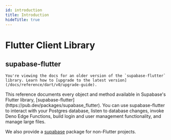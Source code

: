 ```yaml
---
id: introduction
title: Introduction
hideTitle: true
---
```


<div className="flex items-start gap-6 not-prose" id="introduction">
  <IconMenuFlutter width={35} height={35} />
  <div className="flex flex-col gap-2">
    <h1 className="text-3xl text-foreground m-0">Flutter Client Library</h1>
    <h2 className="text-base font-mono text-foreground-light">supabase-flutter</h2>
  </div>
</div>

<div className="max-w-xl">
  <Admonition type="caution">

    You're viewing the docs for an older version of the `supabase-flutter` library. Learn how to [upgrade to the latest version](/docs/reference/dart/v0/upgrade-guide).

  </Admonition>
  This reference documents every object and method available in Supabase's Flutter library, [supabase-flutter](https://pub.dev/packages/supabase_flutter). You can use supabase-flutter to interact with your Postgres database, listen to database changes, invoke Deno Edge Functions, build login and user management functionality, and manage large files.
  
  We also provide a [supabase](https://pub.dev/packages/supabase) package for non-Flutter projects.
</div>
